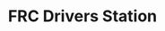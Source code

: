---
title: FRC Drivers Station
description: How to use the FRC Drivers Station for robot operation.
hide_table_of_contents: true
sidebar_position: 4
---